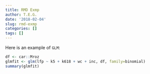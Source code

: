 ```yaml
---
title: RMD Exmp
author: T.E.G.
date: '2018-02-04'
slug: rmd-exmp
categories: []
tags: []
---
```


Here is an example of `GLM`:

```r
df <- car::Mroz
glmfit <- glm(lfp ~ k5 + k618 + wc + inc, df, family=binomial)
summary(glmfit)
```


